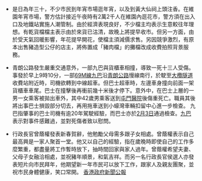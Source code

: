 *是日為年三十，不少市民到年宵市場逛年宵，以及到黃大仙祠上頭注香。在維園年宵市場，警方估計接近午夜時有2萬2千人在維園內逛花市，警方須在出入口及地鐵站實施人潮管制。由於經濟表現良好，不少檔主均表示生意較往年理想。有乾貨檔檔主表示由於來貨已沽清，故晚上將提早收市。但另一方面，由於受天氣回暖影響，年花提早開花，使檔主須減價求售。另因競爭激烈，有原本出售豬造型公仔的店主，將佈置成「豬肉檔」的攤檔改成收費拍照背景服務。

*青朗公路發生嚴重交通意外，一部九巴與貨櫃車相撞，導致一死十三人受傷。事發於早上9時10分，一部[[九龍巴士69M線|69M線九巴]]沿[[青朗公路|青朗公路]]慢線南行，於駛至[[大欖隧道|大欖隧道]]收費站附近時，司機欲轉到中線超車。但巴士超車時，左邊車身撞向前面一架貨櫃車車尾。巴士在撞擊後再衝前幾十米後才停下。意外中，在巴士上層的一男一女乘客被拋出車外，其中42歲男乘客送到[[屯門醫院|屯門醫院]]後傷重死亡。職員其後將出事巴士損毀部分切去，再用拖車送到小蠔灣車輛扣留中心進一步檢查。 九巴指肇事的巴士司機有逾20年駕駛經驗，而巴士亦於[[2月3日|2月3日]]通過檢查。[[九龍巴士|九巴]]表示對事件感難過，並對死傷者致以慰問。

*行政長官曾蔭權發表新春賀辭，他勉勵父母需多跟子女相處。曾蔭權表示自己最高興是一家人聚首一堂。他又以自己的經驗，指在歲晚時即使自己的工作多麼繁重，都盡量將工作暫時放下，抽時間回家與家人過年。曾蔭權希望夫妻、父母子女融洽相處，並祝豬年順景，和氣吉祥。而另一名行政長官侯選人亦發表短片向市民拜年，他期望新一年市民可以放下工作，跟家人及親友團聚，並祝市民身體健康，笑口常開。 [http://www.info.gov.hk/gia/general/200702/17/P200702160151.htm 香港政府新聞公報]